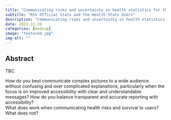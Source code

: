 ```yaml
---
title: "Communicating risks and uncertainty in health statistics for the users"
subtitle: "RSS Official Stats and the Health Stats Users"
description: "Communicating risks and uncertainty in health statistics for the users."
date: 2023-11-20
categories: [meetup]
image: "featured.jpg"
img-alt: ""
---
```


## Abstract

TBC

How do you best communicate complex pictures to a wide audience without confusing and over complicated explanations, particularly when the focus is on improved accessibility with clear and understandable messages?
How do you balance transparent and accurate reporting with accessibility?  
What does work when communicating health risks and survival to users? What does not?



